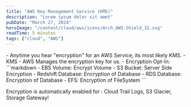 ```yaml
---
title: "AWS Key Management Service (KMS)"
description: "Lorem ipsum dolor sit amet"
pubDate: "March 27, 2024"
heroImage: "/content/cloud/aws/icons/Arch_AWS-Shield_32.svg"
readTime: 5 minutes
tags: ["cloud", "AWS"]
---
```



<Section link="introduction" title="Introduction" />
- Anytime you hear "encryption" for an AWS Service, its most likely KMS.
- KMS - AWS Manages the encryption key for us.
- Encryption Opt-In:
```markdown
    - EBS Volume: Encrypt Volume
    - S3 Bucket: Server Side Encryption
    - Redshift Database: Encryption of Database
    - RDS Database: Encryption of Database
    - EFS: Encryption of FileSystem
```

Encryption is automatically enabled for : Cloud Trail Logs, S3 Glacier, Storage Gateway!
